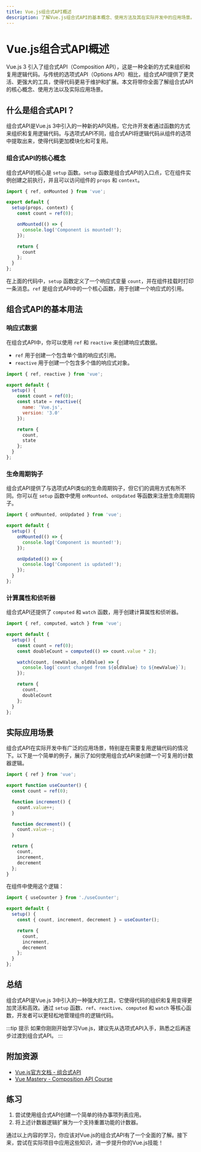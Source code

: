 ```yaml
---
title: Vue.js组合式API概述
description: 了解Vue.js组合式API的基本概念、使用方法及其在实际开发中的应用场景。
---
```


# Vue.js组合式API概述

Vue.js 3 引入了组合式API（Composition API），这是一种全新的方式来组织和复用逻辑代码。与传统的选项式API（Options API）相比，组合式API提供了更灵活、更强大的工具，使得代码更易于维护和扩展。本文将带你全面了解组合式API的核心概念、使用方法以及实际应用场景。

## 什么是组合式API？

组合式API是Vue.js 3中引入的一种新的API风格，它允许开发者通过函数的方式来组织和复用逻辑代码。与选项式API不同，组合式API将逻辑代码从组件的选项中提取出来，使得代码更加模块化和可复用。

### 组合式API的核心概念

组合式API的核心是 `setup` 函数。`setup` 函数是组合式API的入口点，它在组件实例创建之前执行，并且可以访问组件的 `props` 和 `context`。

```javascript
import { ref, onMounted } from 'vue';

export default {
  setup(props, context) {
    const count = ref(0);

    onMounted(() => {
      console.log('Component is mounted!');
    });

    return {
      count
    };
  }
};
```

在上面的代码中，`setup` 函数定义了一个响应式变量 `count`，并在组件挂载时打印一条消息。`ref` 是组合式API中的一个核心函数，用于创建一个响应式的引用。

## 组合式API的基本用法

### 响应式数据

在组合式API中，你可以使用 `ref` 和 `reactive` 来创建响应式数据。

- `ref` 用于创建一个包含单个值的响应式引用。
- `reactive` 用于创建一个包含多个值的响应式对象。

```javascript
import { ref, reactive } from 'vue';

export default {
  setup() {
    const count = ref(0);
    const state = reactive({
      name: 'Vue.js',
      version: '3.0'
    });

    return {
      count,
      state
    };
  }
};
```

### 生命周期钩子

组合式API提供了与选项式API类似的生命周期钩子，但它们的调用方式有所不同。你可以在 `setup` 函数中使用 `onMounted`、`onUpdated` 等函数来注册生命周期钩子。

```javascript
import { onMounted, onUpdated } from 'vue';

export default {
  setup() {
    onMounted(() => {
      console.log('Component is mounted!');
    });

    onUpdated(() => {
      console.log('Component is updated!');
    });
  }
};
```

### 计算属性和侦听器

组合式API还提供了 `computed` 和 `watch` 函数，用于创建计算属性和侦听器。

```javascript
import { ref, computed, watch } from 'vue';

export default {
  setup() {
    const count = ref(0);
    const doubleCount = computed(() => count.value * 2);

    watch(count, (newValue, oldValue) => {
      console.log(`count changed from ${oldValue} to ${newValue}`);
    });

    return {
      count,
      doubleCount
    };
  }
};
```

## 实际应用场景

组合式API在实际开发中有广泛的应用场景，特别是在需要复用逻辑代码的情况下。以下是一个简单的例子，展示了如何使用组合式API来创建一个可复用的计数器逻辑。

```javascript
import { ref } from 'vue';

export function useCounter() {
  const count = ref(0);

  function increment() {
    count.value++;
  }

  function decrement() {
    count.value--;
  }

  return {
    count,
    increment,
    decrement
  };
}
```

在组件中使用这个逻辑：

```javascript
import { useCounter } from './useCounter';

export default {
  setup() {
    const { count, increment, decrement } = useCounter();

    return {
      count,
      increment,
      decrement
    };
  }
};
```

## 总结

组合式API是Vue.js 3中引入的一种强大的工具，它使得代码的组织和复用变得更加灵活和高效。通过 `setup` 函数、`ref`、`reactive`、`computed` 和 `watch` 等核心函数，开发者可以更轻松地管理组件的逻辑代码。

:::tip 提示
如果你刚刚开始学习Vue.js，建议先从选项式API入手，熟悉之后再逐步过渡到组合式API。
:::

## 附加资源

- [Vue.js官方文档 - 组合式API](https://v3.vuejs.org/guide/composition-api-introduction.html)
- [Vue Mastery - Composition API Course](https://www.vuemastery.com/courses/vue-3-essentials/why-the-composition-api)

## 练习

1. 尝试使用组合式API创建一个简单的待办事项列表应用。
2. 将上述计数器逻辑扩展为一个支持重置功能的计数器。

通过以上内容的学习，你应该对Vue.js的组合式API有了一个全面的了解。接下来，尝试在实际项目中应用这些知识，进一步提升你的Vue.js技能！